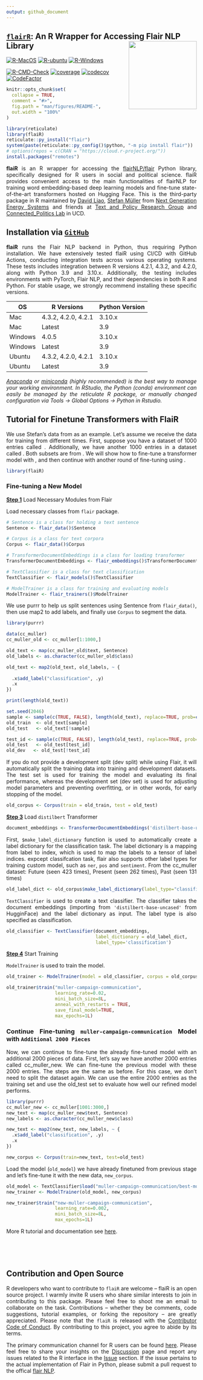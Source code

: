 ```yaml
---
output: github_document
---
```


## <u>`flairR`</u>: An R Wrapper for Accessing Flair NLP Library <img src="man/figures/logo.png" align="right" width="180"/>

[![R-MacOS](https://github.com/davidycliao/flaiR/actions/workflows/r_macos.yml/badge.svg)](https://github.com/davidycliao/flaiR/actions/workflows/r_macos.yml)
[![R-ubuntu](https://github.com/davidycliao/flaiR/actions/workflows/r_ubuntu.yaml/badge.svg)](https://github.com/davidycliao/flaiR/actions/workflows/r_ubuntu.yaml)
[![R-Windows](https://github.com/davidycliao/flaiR/actions/workflows/r_window.yml/badge.svg)](https://github.com/davidycliao/flaiR/actions/workflows/r_window.yml)

[![R-CMD-Check](https://github.com/davidycliao/flaiR/actions/workflows/r.yml/badge.svg)](https://github.com/davidycliao/flaiR/actions/workflows/r.yml)
[![coverage](https://github.com/davidycliao/flaiR/actions/workflows/test-coverage.yaml/badge.svg)](https://github.com/davidycliao/flaiR/actions/workflows/test-coverage.yaml)
[![codecov](https://codecov.io/gh/davidycliao/flaiR/graph/badge.svg?token=CPIBIB6L78)](https://codecov.io/gh/davidycliao/flaiR)
[![CodeFactor](https://www.codefactor.io/repository/github/davidycliao/flair/badge)](https://www.codefactor.io/repository/github/davidycliao/flair)

<!-- README.md is generated from README.Rmd. Please edit that file -->

```r
knitr::opts_chunk$set(
  collapse = TRUE,
  comment = "#>",
  fig.path = "man/figures/README-",
  out.width = "100%"
)
```

```r
library(reticulate)
library(flaiR)
reticulate::py_install("flair")
system(paste(reticulate::py_config()$python, "-m pip install flair"))
# options(repos = c(CRAN = "https://cloud.r-project.org/"))
install.packages("remotes")
```

<div style="text-align: justify">

__flaiR__ is an R wrapper for accessing the [flairNLP/flair](flairNLP/flair) Python library, specifically designed for R users in social and political science. flaiR provides convenient access to the main functionalities of flairNLP for training word embedding-based deep learning models and fine-tune state-of-the-art transformers hosted on Hugging Face. This is the third-party package in R maintained by [David Liao](https://davidycliao.github.io), [Stefan Müller](https://muellerstefan.net) from [Next Generation Energy Systems](https://www.nexsys-energy.ie)  and friends at [Text and Policy Research Group](https://text-and-policy.com) and [Connected_Politics Lab](https://www.ucd.ie/connected_politics/) in UCD. 


## Installation via  <u>__`GitHub`__</u>

<div style="text-align: justify">

__flaiR__ runs the Flair NLP backend in Python, thus requiring Python installation. We have extensively tested flaiR using CI/CD with GitHub Actions, conducting integration tests across various operating systems. These tests includes integration between R versions 4.2.1, 4.3.2, and 4.2.0, along with Python 3.9 and 3.10.x. Additionally, the testing includes environments with PyTorch, Flair NLP, and their dependencies in both R and Python. For stable usage, we strongly recommend installing these specific versions.

| OS      | R Versions                 | Python Version |
|---------|----------------------------|----------------|
| Mac     | 4.3.2, 4.2.0, 4.2.1        | 3.10.x         |
| Mac     | Latest                     | 3.9            |
| Windows | 4.0.5                      | 3.10.x         |
| Windows | Latest                     | 3.9            |
| Ubuntu  | 4.3.2, 4.2.0, 4.2.1        | 3.10.x         |
| Ubuntu  | Latest                     | 3.9            |


_[Anaconda](https://github.com/anaconda) or [miniconda](https://github.com/conda/conda) (highly recommended) is the best way to manage your working environment. In RStudio, the Python (conda) environment can easily be managed by the reticulate R package, or manually changed configuration via Tools -> Global Options -> Python in Rstudio._


## Tutorial for Finetune Transformers with FlaiR

<div style="text-align: justify">

We use Stefan's data from \textit{The Temporal Focus of Campaign Communication (JOP 2022)} as an example. Let's assume we receive the data for training from different times. First, suppose you have a dataset of 1000 entries called \texttt{cc\_muller\_old}. Additionally, we have another 1000 entries in a dataset called \texttt{cc\_muller\_new}. Both subsets are from \texttt{data(cc\_muller)}. We will show how to fine-tune a transformer model with \texttt{cc\_muller\_old}, and then continue with another round of fine-tuning using \texttt{cc\_muller\_new}.


```r
library(flaiR)
```

### Fine-tuning a New Model

<u>__Step 1__</u> Load Necessary Modules from Flair

Load necessary classes from `flair` package.
```r
# Sentence is a class for holding a text sentence
Sentence <- flair_data()$Sentence

# Corpus is a class for text corpora
Corpus <- flair_data()$Corpus

# TransformerDocumentEmbeddings is a class for loading transformer 
TransformerDocumentEmbeddings <- flair_embeddings()$TransformerDocumentEmbeddings

# TextClassifier is a class for text classification
TextClassifier <- flair_models()$TextClassifier

# ModelTrainer is a class for training and evaluating models
ModelTrainer <- flair_trainers()$ModelTrainer
```

We use purrr to help us split sentences using Sentence from `flair_data()`, then use map2 to add labels, and finally use `Corpus` to segment the data.

```r
library(purrr)

data(cc_muller)
cc_muller_old <- cc_muller[1:1000,]

old_text <- map(cc_muller_old$text, Sentence)
old_labels <- as.character(cc_muller_old$class)

old_text <- map2(old_text, old_labels, ~ {
   
  .x$add_label("classification", .y)
  .x
})
```

```r
print(length(old_text))
```

```r
set.seed(2046)
sample <- sample(c(TRUE, FALSE), length(old_text), replace=TRUE, prob=c(0.8, 0.2))
old_train  <- old_text[sample]
old_test   <- old_text[!sample]

test_id <- sample(c(TRUE, FALSE), length(old_test), replace=TRUE, prob=c(0.5, 0.5))
old_test   <- old_test[test_id]
old_dev   <- old_test[!test_id]
```

If you do not provide a development split (dev split) while using Flair, it will automatically split the training data into training and development datasets. The test set is used for training the model and evaluating its final performance, whereas the development set (dev set) is used for adjusting model parameters and preventing overfitting, or in other words, for early stopping of the model.

```r
old_corpus <- Corpus(train = old_train, test = old_test)
```

<u>__Step 3__</u> Load `distilbert` Transformer  

```r
document_embeddings <- TransformerDocumentEmbeddings('distilbert-base-uncased', fine_tune=TRUE)
```

First, `$make_label_dictionary` function is used to automatically create a label dictionary for the classification task. The label dictionary is a mapping from label to index, which is used to map the labels to a tensor of label indices. expcept classifcation task, flair also supports other label types for training custom model, such as `ner`, `pos` and `sentiment`. From the cc_muller dataset: Future (seen 423 times), Present (seen 262 times), Past (seen 131 times)

```r
old_label_dict <- old_corpus$make_label_dictionary(label_type="classification")
```

`TextClassifier` is used to create a text classifier. The classifier takes the document embeddings (importing from `'distilbert-base-uncased'` from HugginFace)  and the label dictionary as input. The label type is also specified as classification.

```r
old_classifier <- TextClassifier(document_embeddings,
                                 label_dictionary = old_label_dict, 
                                 label_type='classification')
```

<u>__Step 4__</u> Start Training 

`ModelTrainer` is used to train the model.

```r
old_trainer <- ModelTrainer(model = old_classifier, corpus = old_corpus)
```

```r
old_trainer$train("muller-campaign-communication",  
                  learning_rate=0.02,              
                  mini_batch_size=8L,              
                  anneal_with_restarts = TRUE,
                  save_final_model=TRUE,
                  max_epochs=1L)   
```



### Continue Fine-tuning `muller-campaign-communication` Model with `Additional 2000 Pieces`

Now, we can continue to fine-tune the already fine-tuned model with an additional 2000 pieces of data. First, let's say we have another 2000 entries called cc_muller_new. We can fine-tune the previous model with these 2000 entries. The steps are the same as before. For this case, we don't need to split the dataset again. We can use the entire 2000 entries as the training set and use the old_test set to evaluate how well our refined model performs.

```r
library(purrr)
cc_muller_new <- cc_muller[1001:3000,]
new_text <- map(cc_muller_new$text, Sentence)
new_labels <- as.character(cc_muller_new$class)

new_text <- map2(new_text, new_labels, ~ {
  .x$add_label("classification", .y)
  .x
})
```


```r
new_corpus <- Corpus(train=new_text, test=old_test)
```

Load the model (`old_model`) we have already finetuned from previous stage and let's fine-tune it with the new data, `new_corpus`. 

```r
old_model <- TextClassifier$load("muller-campaign-communication/best-model.pt")
new_trainer <- ModelTrainer(old_model, new_corpus)
```

```r
new_trainer$train("new-muller-campaign-communication",
                  learning_rate=0.002, 
                  mini_batch_size=8L,  
                  max_epochs=1L)    
```


More R tutorial and documentation see [here](https://github.com/davidycliao/flaiR).

</div>





<br>



<br>


## Contribution and Open Source


<div style="text-align: justify">

R developers who want to contribute to `flaiR` are welcome – flaiR is an open source project. I warmly invite R users who share similar interests to join in contributing to this package. Please feel free to shoot me an email to collaborate on the task. Contributions – whether they be comments, code suggestions, tutorial examples, or forking the repository – are greatly appreciated. Please note that the `flaiR` is released with the [Contributor Code of Conduct](https://github.com/davidycliao/flaiR/blob/master/CONDUCT.md). By contributing to this project, you agree to abide by its terms. 

The primary communication channel for R users can be found [here](https://github.com/davidycliao/flaiR/discussions). Please feel free to share your insights on the [Discussion](https://github.com/davidycliao/flaiR/discussions) page and report any issues related to the R interface in the [Issue](https://github.com/davidycliao/flaiR/issues) section. If the issue pertains to the actual implementation of Flair in Python, please submit a pull request to the offical [flair NLP](https://github.com/flairnlp/flair). 


</div>

<br>





